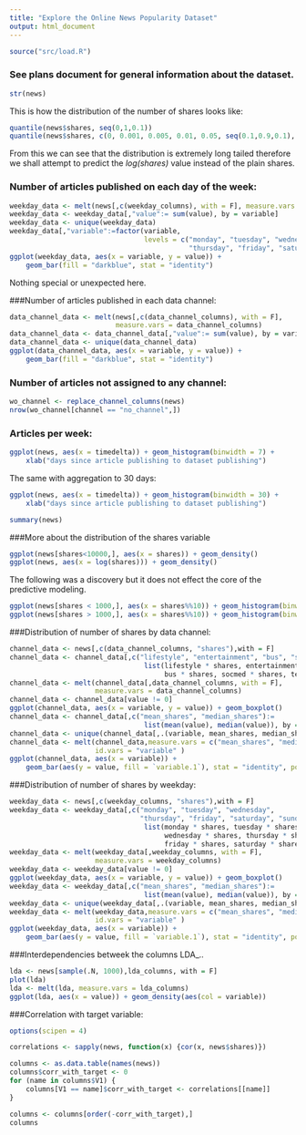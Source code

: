 ```yaml
---
title: "Explore the Online News Popularity Dataset"
output: html_document
---
```


```r
source("src/load.R")
```

### See plans document for general information about the dataset.

```r
str(news)
```

This is how the distribution of the number of shares looks like:

```r
quantile(news$shares, seq(0,1,0.1))
quantile(news$shares, c(0, 0.001, 0.005, 0.01, 0.05, seq(0.1,0.9,0.1), 0.95, 0.99, 0.995, 0.999))
```

From this we can see that the distribution is extremely long tailed therefore we shall attempt to predict the *log(shares)* value instead of the plain shares.

### Number of articles published on each day of the week: 

```r
weekday_data <- melt(news[,c(weekday_columns), with = F], measure.vars = weekday_columns)
weekday_data <- weekday_data[,"value":= sum(value), by = variable]
weekday_data <- unique(weekday_data)
weekday_data[,"variable":=factor(variable,
                                 levels = c("monday", "tuesday", "wednesday",
                                            "thursday", "friday", "saturday", "sunday"))]
ggplot(weekday_data, aes(x = variable, y = value)) + 
    geom_bar(fill = "darkblue", stat = "identity")
```

Nothing special or unexpected here.

###Number of articles published in each data channel:

```r
data_channel_data <- melt(news[,c(data_channel_columns), with = F],
                          measure.vars = data_channel_columns)
data_channel_data <- data_channel_data[,"value":= sum(value), by = variable]
data_channel_data <- unique(data_channel_data)
ggplot(data_channel_data, aes(x = variable, y = value)) + 
    geom_bar(fill = "darkblue", stat = "identity")
```

### Number of articles not assigned to any channel:
```r
wo_channel <- replace_channel_columns(news)
nrow(wo_channel[channel == "no_channel",])
```

### Articles per week:  
```r
ggplot(news, aes(x = timedelta)) + geom_histogram(binwidth = 7) + 
    xlab("days since article publishing to dataset publishing")
```

The same with aggregation to 30 days:

```r
ggplot(news, aes(x = timedelta)) + geom_histogram(binwidth = 30) + 
    xlab("days since article publishing to dataset publishing")
```

```r
summary(news)
```

###More about the distribution of the shares variable

```r
ggplot(news[shares<10000,], aes(x = shares)) + geom_density()
ggplot(news, aes(x = log(shares))) + geom_density()
```

The following was a discovery but it does not effect the core of the predictive modeling.

```r
ggplot(news[shares < 1000,], aes(x = shares%%10)) + geom_histogram(binwidth = 1)
ggplot(news[shares > 1000,], aes(x = shares%%10)) + geom_histogram(binwidth = 1)
```


###Distribution of number of shares by data channel:

```r
channel_data <- news[,c(data_channel_columns, "shares"),with = F]
channel_data <- channel_data[,c("lifestyle", "entertainment", "bus", "socmed", "tech", "world") :=
                                 list(lifestyle * shares, entertainment * shares,
                                      bus * shares, socmed * shares, tech * shares, world * shares)]
channel_data <- melt(channel_data[,data_channel_columns, with = F],
                     measure.vars = data_channel_columns)
channel_data <- channel_data[value != 0]
ggplot(channel_data, aes(x = variable, y = value)) + geom_boxplot()
channel_data <- channel_data[,c("mean_shares", "median_shares"):=
                                 list(mean(value), median(value)), by = variable]
channel_data <- unique(channel_data[,.(variable, mean_shares, median_shares)])
channel_data <- melt(channel_data,measure.vars = c("mean_shares", "median_shares"),
                     id.vars = "variable" )
ggplot(channel_data, aes(x = variable)) + 
    geom_bar(aes(y = value, fill = `variable.1`), stat = "identity", position = "dodge")
```

###Distribution of number of shares by weekday:

```r
weekday_data <- news[,c(weekday_columns, "shares"),with = F]
weekday_data <- weekday_data[,c("monday", "tuesday", "wednesday",
                                "thursday", "friday", "saturday", "sunday") :=
                                 list(monday * shares, tuesday * shares,
                                      wednesday * shares, thursday * shares,
                                      friday * shares, saturday * shares, sunday * shares)]
weekday_data <- melt(weekday_data[,weekday_columns, with = F],
                     measure.vars = weekday_columns)
weekday_data <- weekday_data[value != 0]
ggplot(weekday_data, aes(x = variable, y = value)) + geom_boxplot()
weekday_data <- weekday_data[,c("mean_shares", "median_shares"):=
                                 list(mean(value), median(value)), by = variable]
weekday_data <- unique(weekday_data[,.(variable, mean_shares, median_shares)])
weekday_data <- melt(weekday_data,measure.vars = c("mean_shares", "median_shares"),
                     id.vars = "variable" )
ggplot(weekday_data, aes(x = variable)) + 
    geom_bar(aes(y = value, fill = `variable.1`), stat = "identity", position = "dodge")
```

###Interdependencies betweek the columns LDA_..

```r
lda <- news[sample(.N, 1000),lda_columns, with = F]
plot(lda)
lda <- melt(lda, measure.vars = lda_columns)
ggplot(lda, aes(x = value)) + geom_density(aes(col = variable))
```

###Correlation with target variable:

```r
options(scipen = 4)

correlations <- sapply(news, function(x) {cor(x, news$shares)})

columns <- as.data.table(names(news))
columns$corr_with_target <- 0
for (name in columns$V1) {
    columns[V1 == name]$corr_with_target <- correlations[[name]]
}

columns <- columns[order(-corr_with_target),]
columns
```
